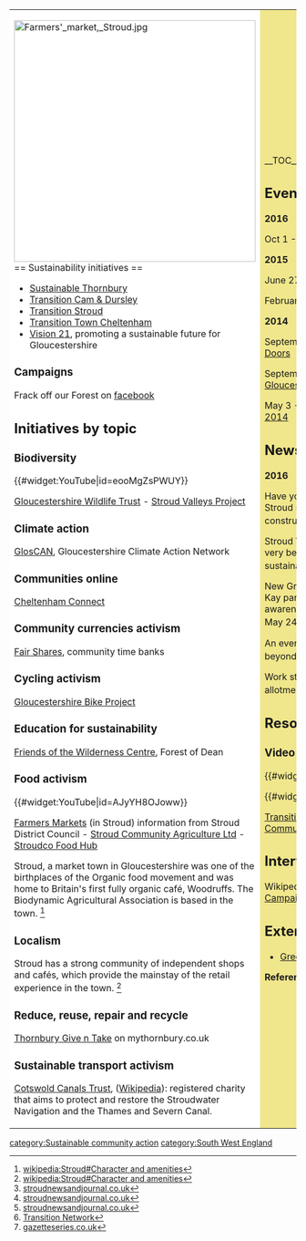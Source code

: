{| cellpadding="8" cellspacing="0"
|- valign="top" 
| style="background:white" width="52%"|
[[File:Farmers' market, Stroud.jpg|424px]]<br clear=left>
== Sustainability initiatives ==
*[http://www.sustainablethornbury.org/ Sustainable Thornbury]
*[http://www.transitioncamdursley.org.uk/ Transition Cam & Dursley]
*[http://www.transitionstroud.org/ Transition Stroud]
*[http://www.transitiontowncheltenham.org.uk/ Transition Town Cheltenham]
*[http://www.vision21.org.uk/ Vision 21], promoting a sustainable future for Gloucestershire

=== Campaigns ===

Frack off our Forest on [https://www.facebook.com/Frack-off-our-Forest-802500636514169/ facebook]

== Initiatives by topic ==

=== Biodiversity ===

{{#widget:YouTube|id=eooMgZsPWUY}}

[http://www.gloucestershirewildlifetrust.co.uk/ Gloucestershire Wildlife Trust] - [http://www.stroudvalleysproject.org/ Stroud Valleys Project]

=== Climate action ===

[http://www.gloscan.org.uk/ GlosCAN], Gloucestershire Climate Action Network

=== Communities online ===

[http://cheltenhamconnect.co.uk/ Cheltenham Connect]

=== Community currencies activism ===

[http://www.fairshares.org.uk/ Fair Shares], community time banks

=== Cycling activism ===

[http://www.gloucestershirebikeproject.co.uk Gloucestershire Bike Project]

=== Education for sustainability ===

[http://www.friendsofthewildernesscentre.org/ Friends of the Wilderness Centre], Forest of Dean

=== Food activism ===

{{#widget:YouTube|id=AJyYH8OJoww}}

[http://www.stroud.gov.uk/docs/community/farmers_market.asp Farmers Markets] (in Stroud) information from Stroud District Council - [http://www.stroudcommunityagriculture.org/ Stroud Community Agriculture Ltd] - [http://www.stroudco.org.uk/  Stroudco Food Hub]  

Stroud, a market town in Gloucestershire was one of the birthplaces of the Organic food movement and was home to Britain's first fully organic café, Woodruffs. The Biodynamic Agricultural Association is based in the town. <ref>[[wikipedia:Stroud#Character and amenities]]</ref>

=== Localism ===

Stroud has a strong community of independent shops and cafés, which provide the mainstay of the retail experience in the town. <ref>[[wikipedia:Stroud#Character and amenities]]</ref>

=== Reduce, reuse, repair and recycle ===

[http://www.mythornbury.co.uk/thornbury/junkyard Thornbury Give n Take] on mythornbury.co.uk

=== Sustainable transport activism ===

[http://www.cotswoldcanals.com/ Cotswold Canals Trust], ([[wikipedia:Cotswold Canals Trust|Wikipedia]]): registered charity that aims to protect and restore the Stroudwater Navigation and the Thames and Severn Canal.

| style="background:khaki" |

__TOC__

== Events ==

'''2016'''

Oct 1 - 8 [http://www.stroudvalleysshowcase.org.uk/ Stroud Valleys Showcase]

'''2015'''

June 27 - 28 [http://www.edibleopengardens.org.uk/ Edible Open Gardens]

February 7 [http://stroudpotatoday.blogspot.co.uk/ Stroud Potato Day]

'''2014'''

September 20 - 21 [http://www.cheltenhamgreendoors.org.uk/ Cheltenham Green Doors]

September 20 [http://www.greenergloucestershire.co.uk/festival/ Greener Gloucestershire Festival 2014]

May 3 - 4 [http://www.stroudopenhomes.org.uk/ Stroud Eco Open Homes 2014]

== News and comment ==

'''2016'''

Have your say on how developments in Stroud should promote sustainable construction, Nov 10 <ref>[http://www.stroudnewsandjournal.co.uk/news/14877539.Have_your_say_on_how_developments_in_Stroud_should_promote_sustainable_construction/ stroudnewsandjournal.co.uk]</ref>

Stroud Valleys Showcase will celebrate very best of the Five Valley’s green and sustainable projects, Sep 28 <ref>[http://www.stroudnewsandjournal.co.uk/news/14766438.Stroud_Valleys_Showcase_will_celebrate_very_best_of_the_Five_Valley___s_green_and_sustainable_projects/ stroudnewsandjournal.co.uk]</ref>

New Green council chairman Norman Kay partners with climate change awareness project Transition Stroud, May 24 <ref>[http://www.stroudnewsandjournal.co.uk/news/14511116.New_Green_council_chairman_Norman_Kay_partners_with_climate_change_awareness_project_Transition_Stroud/ stroudnewsandjournal.co.uk]</ref>

An evening in Stroud: '10 years and beyond', May 9 <ref>[https://www.transitionnetwork.org/blogs/rob-hopkins/2016-05/evening-stroud-10-years-and-beyond-0 Transition Network]</ref>

Work starts on Dursley hospital allotments scheme, Apr 20 <ref>[http://www.gazetteseries.co.uk/news/14437248.Work_starts_on_Dursley_hospital_allotments_scheme/ gazetteseries.co.uk]</ref>

== Resources ==

=== Video ===

{{#widget:YouTube|id=9lzf_3mUkq4}}

{{#widget:YouTube|id=voVUurGPH78}}

[http://stroudcommunity.tv/tag/transition-stroud/ Transition Stroud on Stroud Community TV]

== Interwiki links ==
Wikipedia: [[wikipedia:Gloucestershire|Gloucestershire]], [[wikipedia:Stroud#Campaigns|Stroud, Campaigns]], [[wikipedia:Stroud pound|Stroud pound]]

== External links ==
*[http://www.greenergloucestershire.co.uk/ Greener Gloucestershire]


'''References'''
{{Attrib sca ref|Gloucestershire }}
<references/>
|}


{{scaendmenu}}
[[category:Sustainable community action]]
[[category:South West England]]
